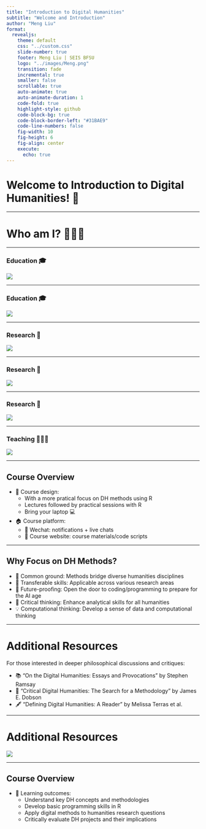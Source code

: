 ```yaml
---
title: "Introduction to Digital Humanities"
subtitle: "Welcome and Introduction"
author: "Meng Liu"
format:
  revealjs:
    theme: default
    css: "../custom.css"
    slide-number: true
    footer: Meng Liu | SEIS BFSU
    logo: "../images/Meng.png"
    transition: fade
    incremental: true
    smaller: false
    scrollable: true
    auto-animate: true
    auto-animate-duration: 1 
    code-fold: true
    highlight-style: github
    code-block-bg: true
    code-block-border-left: "#31BAE9"
    code-line-numbers: false
    fig-width: 10
    fig-height: 6
    fig-align: center
    execute:
      echo: true
---
```


# Welcome to Introduction to Digital Humanities! 👋 {.centered}

---

# Who am I? 🙋🏻‍♀️ {.centered}

---

### Education 🎓

![](../images/edu.png)

---

### Education 🎓

![](../images/cam.png)

---

### Research 🔬

![](../images/intro-research.png)


---

### Research 🔬

![](../images/intro-gs.png)

---


### Research 🔬

![](../images/ai.png)

---


### Teaching 👩🏻‍🏫 
![](../images/teaching.png)


---

## Course Overview 

- 🎒 Course design:
  - With a more pratical focus on DH methods using R
  - Lectures followed by practical sessions with R
  - Bring your laptop 💻
- 🏠 Course platform:
  - 💬 Wechat: notifications + live chats
  - 🛜 Course website: course materials/code scripts

---

## Why Focus on DH Methods?

- 🌉 Common ground: Methods bridge diverse humanities disciplines
- 🔧 Transferable skills: Applicable across various research areas
- 🚀 Future-proofing: Open the door to coding/programming to prepare for the AI age
- 🧠 Critical thinking: Enhance analytical skills for all humanities
- 💡 Computational thinking: Develop a sense of data and computational thinking

---

# Additional Resources

For those interested in deeper philosophical discussions and critiques:

- 📚 "On the Digital Humanities: Essays and Provocations" by Stephen Ramsay
- 🤔 "Critical Digital Humanities: The Search for a Methodology" by James E. Dobson
- 🖋️ "Defining Digital Humanities: A Reader" by Melissa Terras et al.

---

# Additional Resources

![](../images/resources.png)

---

## Course Overview 
- 🎯 Learning outcomes:
  - Understand key DH concepts and methodologies
  - Develop basic programming skills in R
  - Apply digital methods to humanities research questions
  - Critically evaluate DH projects and their implications

